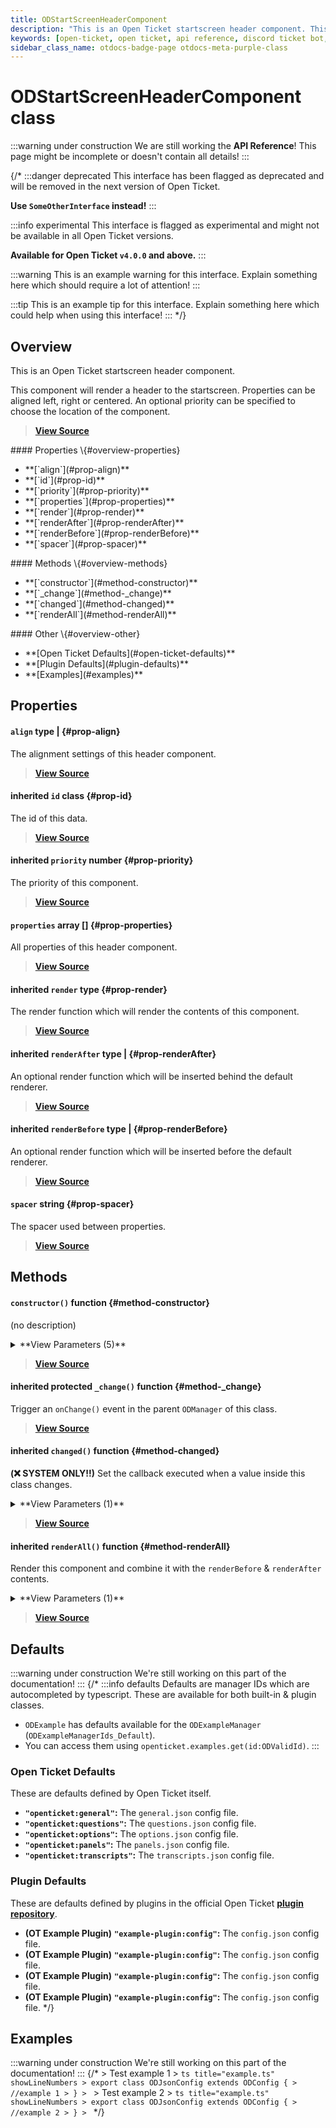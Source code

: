 ```yaml
---
title: ODStartScreenHeaderComponent
description: "This is an Open Ticket startscreen header component. This component will render a header to the startscreen. Properties can be aligned left, right or centered."
keywords: [open-ticket, open ticket, api reference, discord ticket bot, class]
sidebar_class_name: otdocs-badge-page otdocs-meta-purple-class
---
```

<head>
    <link rel="apple-touch-icon" href="/img/logo_vertical.png"/>
</head>

# ODStartScreenHeaderComponent <M color="purple">class</M>

:::warning under construction
We are still working the **API Reference**! This page might be incomplete or doesn't contain all details!
:::

{/*
:::danger deprecated
This interface has been flagged as deprecated and will be removed in the next version of Open Ticket.

**Use `SomeOtherInterface` instead!**
:::

:::info experimental
This interface is flagged as experimental and might not be available in all Open Ticket versions.

**Available for Open Ticket `v4.0.0` and above.**
:::

:::warning
This is an example warning for this interface. Explain something here which should require a lot of attention!
:::

:::tip
This is an example tip for this interface. Explain something here which could help when using this interface!
:::
*/}

## Overview
This is an Open Ticket startscreen header component.

This component will render a header to the startscreen. Properties can be aligned left, right or centered.
An optional priority can be specified to choose the location of the component.

> [**View Source**](https://otgithub.dj-dj.be/tree/main/src/core/api/modules/startscreen.ts#L148)

<FlexHorizontal>
<div style={{width:"30%"}} className="otdocs-flex-mobile-width">
    #### Properties \{#overview-properties}
    <ul>
        <li>**[`align`](#prop-align)**</li>
        <li>**[`id`](#prop-id)**</li>
        <li>**[`priority`](#prop-priority)**</li>
        <li>**[`properties`](#prop-properties)**</li>
        <li>**[`render`](#prop-render)**</li>
        <li>**[`renderAfter`](#prop-renderAfter)**</li>
        <li>**[`renderBefore`](#prop-renderBefore)**</li>
        <li>**[`spacer`](#prop-spacer)**</li>
    </ul>
</div>
<div style={{width:"30%"}} className="otdocs-flex-mobile-width">
    #### Methods \{#overview-methods}
    <ul>
        <li>**[`constructor`](#method-constructor)**</li>
        <li>**[`_change`](#method-_change)**</li>
        <li>**[`changed`](#method-changed)**</li>
        <li>**[`renderAll`](#method-renderAll)**</li>
    </ul>
</div>
<div style={{width:"30%"}} className="otdocs-flex-mobile-width">
    #### Other \{#overview-other}
    <ul>
        <li>**[Open Ticket Defaults](#open-ticket-defaults)**</li>
        <li>**[Plugin Defaults](#plugin-defaults)**</li>
        <li>**[Examples](#examples)**</li>
    </ul>
</div>
</FlexHorizontal>

## Properties
<Divider></Divider>
#### `align` <M color="brown">type</M> <ApiBlock><ApiUrl url="js:null" label="null"/>|<ApiUrl url="interface:ODStartScreenHeaderAlignmentSettings" label="api.ODStartScreenHeaderAlignmentSettings"/></ApiBlock> \{#prop-align}
The alignment settings of this header component.

> [**View Source**](https://otgithub.dj-dj.be/tree/main/src/core/api/modules/startscreen.ts#L154)

<Divider></Divider>
#### <C color="purple">inherited</C> `id` <M color="purple">class</M> <ApiBlock><ApiUrl url="class:ODId" label="api.ODId"/></ApiBlock> \{#prop-id}
The id of this data.

> [**View Source**](https://otgithub.dj-dj.be/tree/main/src/core/api/modules/base.ts#L177)

<Divider></Divider>
#### <C color="green">inherited</C> `priority` <M color="green">number</M> <ApiBlock><ApiUrl url="js:number" label="number"/></ApiBlock> \{#prop-priority}
The priority of this component.

> [**View Source**](https://otgithub.dj-dj.be/tree/main/src/core/api/modules/startscreen.ts#L69)

<Divider></Divider>
#### `properties` <M color="pink">array</M> <ApiBlock><ApiUrl url="interface:ODStartScreenProperty" label="api.ODStartScreenProperty"/>[]</ApiBlock> \{#prop-properties}
All properties of this header component.

> [**View Source**](https://otgithub.dj-dj.be/tree/main/src/core/api/modules/startscreen.ts#L150)

<Divider></Divider>
#### <C color="brown">inherited</C> `render` <M color="brown">type</M> <ApiBlock><ApiUrl url="type:ODStartScreenComponentRenderCallback" label="api.ODStartScreenComponentRenderCallback"/></ApiBlock> \{#prop-render}
The render function which will render the contents of this component.

> [**View Source**](https://otgithub.dj-dj.be/tree/main/src/core/api/modules/startscreen.ts#L73)

<Divider></Divider>
#### <C color="brown">inherited</C> `renderAfter` <M color="brown">type</M> <ApiBlock><ApiUrl url="js:null" label="null"/>|<ApiUrl url="type:ODStartScreenComponentRenderCallback" label="api.ODStartScreenComponentRenderCallback"/></ApiBlock> \{#prop-renderAfter}
An optional render function which will be inserted behind the default renderer.

> [**View Source**](https://otgithub.dj-dj.be/tree/main/src/core/api/modules/startscreen.ts#L75)

<Divider></Divider>
#### <C color="brown">inherited</C> `renderBefore` <M color="brown">type</M> <ApiBlock><ApiUrl url="js:null" label="null"/>|<ApiUrl url="type:ODStartScreenComponentRenderCallback" label="api.ODStartScreenComponentRenderCallback"/></ApiBlock> \{#prop-renderBefore}
An optional render function which will be inserted before the default renderer.

> [**View Source**](https://otgithub.dj-dj.be/tree/main/src/core/api/modules/startscreen.ts#L71)

<Divider></Divider>
#### `spacer` <M color="blue">string</M> <ApiBlock><ApiUrl url="js:string" label="string"/></ApiBlock> \{#prop-spacer}
The spacer used between properties.

> [**View Source**](https://otgithub.dj-dj.be/tree/main/src/core/api/modules/startscreen.ts#L152)

<Divider></Divider>

## Methods
<Divider></Divider>
#### `constructor()` <M color="orange">function</M> <ApiBlock><ApiUrl url="class:ODStartScreenHeaderComponent" label="api.ODStartScreenHeaderComponent"/></ApiBlock> \{#method-constructor}
(no description)

<details>
<summary>**View Parameters (5)**</summary>
- **`id`:** <M color="brown">type</M> <ApiBlock><ApiUrl url="type:ODValidId" label="api.ODValidId"/></ApiBlock> - Parameter Description Lorem Ipsum.
- **`priority`:** <M color="green">number</M> <ApiBlock><ApiUrl url="js:number" label="number"/></ApiBlock> - Parameter Description Lorem Ipsum.
- **`properties`:** <M color="pink">array</M> <ApiBlock><ApiUrl url="interface:ODStartScreenProperty" label="api.ODStartScreenProperty"/>[]</ApiBlock> - Parameter Description Lorem Ipsum.
- **`spacer`:** <M color="blue">string</M> <ApiBlock><ApiUrl url="js:string" label="string"/></ApiBlock> - Parameter Description Lorem Ipsum.
- **`align`:** <M color="gray">interface</M> <ApiBlock><ApiUrl url="interface:ODStartScreenHeaderAlignmentSettings" label="api.ODStartScreenHeaderAlignmentSettings"/></ApiBlock> - Parameter Description Lorem Ipsum.
</details>

> [**View Source**](https://otgithub.dj-dj.be/tree/main/src/core/api/modules/startscreen.ts#L156)

<Divider></Divider>
#### <C color="orange">inherited</C> <C color="orange">protected</C> `_change()` <M color="orange">function</M> <ApiBlock><ApiUrl url="js:void" label="void"/></ApiBlock> \{#method-_change}
Trigger an `onChange()` event in the parent `ODManager` of this class.



> [**View Source**](https://otgithub.dj-dj.be/tree/main/src/core/api/modules/base.ts#L113)

<Divider></Divider>
#### <C color="orange">inherited</C> `changed()` <M color="orange">function</M> <ApiBlock><ApiUrl url="js:void" label="void"/></ApiBlock> \{#method-changed}
**(❌ SYSTEM ONLY!!)** Set the callback executed when a value inside this class changes.

<details>
<summary>**View Parameters (1)**</summary>
- **`callback`:** <M color="brown">type</M> <ApiBlock><ApiUrl url="js:null" label="null"/>|(() => <ApiUrl url="js:void" label="void"/>)</ApiBlock> - Parameter Description Lorem Ipsum.
</details>

> [**View Source**](https://otgithub.dj-dj.be/tree/main/src/core/api/modules/base.ts#L124)

<Divider></Divider>
#### <C color="orange">inherited</C> `renderAll()` <M color="orange">function</M> <ApiBlock><ApiUrl url="js:promise" label="Promise"/></ApiBlock> \{#method-renderAll}
Render this component and combine it with the `renderBefore` & `renderAfter` contents.

<details>
<summary>**View Parameters (1)**</summary>
- **`location`:** <M color="green">number</M> <ApiBlock><ApiUrl url="js:number" label="number"/></ApiBlock> - Parameter Description Lorem Ipsum.
</details>

> [**View Source**](https://otgithub.dj-dj.be/tree/main/src/core/api/modules/startscreen.ts#L84)

<Divider></Divider>

## Defaults
:::warning under construction
We're still working on this part of the documentation!
:::
{/*
:::info defaults
Defaults are manager IDs which are autocompleted by typescript. These are available for both built-in & plugin classes.
- `ODExample` has defaults available for the `ODExampleManager` (`ODExampleManagerIds_Default`).
- You can access them using `openticket.examples.get(id:ODValidId)`.
:::

### Open Ticket Defaults
These are defaults defined by Open Ticket itself.
- **`"openticket:general"`:** The `general.json` config file.
- **`"openticket:questions"`:** The `questions.json` config file.
- **`"openticket:options"`:** The `options.json` config file.
- **`"openticket:panels"`:** The `panels.json` config file.
- **`"openticket:transcripts"`:** The `transcripts.json` config file.

### Plugin Defaults
These are defaults defined by plugins in the official Open Ticket [**plugin repository**](https://odplugins.dj-dj.be/tree/main/open-ticket).
- <C color="blue">**(OT Example Plugin)**</C> **`"example-plugin:config"`:** The `config.json` config file.
- <C color="blue">**(OT Example Plugin)**</C> **`"example-plugin:config"`:** The `config.json` config file.
- <C color="blue">**(OT Example Plugin)**</C> **`"example-plugin:config"`:** The `config.json` config file.
- <C color="blue">**(OT Example Plugin)**</C> **`"example-plugin:config"`:** The `config.json` config file.
*/}

## Examples
:::warning under construction
We're still working on this part of the documentation!
:::
{/*
<Tabs>
    <TabItem value="First Example">
    > Test example 1
    > ```ts title="example.ts" showLineNumbers
    > export class ODJsonConfig extends ODConfig {
    >     //example 1
    > }
    > ```
    </TabItem>
    <TabItem value="Second Example">
    > Test example 2
    > ```ts title="example.ts" showLineNumbers
    > export class ODJsonConfig extends ODConfig {
    >     //example 2
    > }
    > ```
    </TabItem>
</Tabs>
*/}
